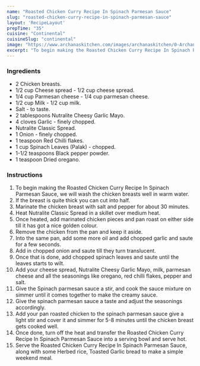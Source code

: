 ---
name: "Roasted Chicken Curry Recipe In Spinach Parmesan Sauce"
slug: "roasted-chicken-curry-recipe-in-spinach-parmesan-sauce"
layout: 'RecipeLayout'
prepTime: "35"
cuisine: "Continental"
cuisineSlug: "continental"
image: "https://www.archanaskitchen.com/images/archanaskitchen/0-Archanas-Kitchen-Recipes/2018/Article-2018/Pan_Roasted_Chicken_With_Sauteed_Spinach_served_with_Parmesan_Sauce-7_1600.jpg"
excerpt: "To begin making the Roasted Chicken Curry Recipe In Spinach Parmesan Sauce, we will wash the chicken breasts well in warm water"
---

### Ingredients

- 2 Chicken breasts.
- 1/2 cup Cheese spread - 1/2 cup cheese spread.
- 1/4 cup Parmesan cheese - 1/4 cup parmesan cheese.
- 1/2 cup Milk - 1/2 cup milk.
- Salt - to taste.
- 2 tablespoons Nutralite Cheesy Garlic Mayo.
- 4 cloves Garlic - finely chopped.
- Nutralite Classic Spread.
- 1 Onion - finely chopped.
- 1 teaspoon Red Chilli flakes.
- 1 cup Spinach Leaves (Palak) - chopped.
- 1-1/2 teaspoons Black pepper powder.
- 1 teaspoon Dried oregano.

### Instructions

1. To begin making the Roasted Chicken Curry Recipe In Spinach Parmesan Sauce, we will wash the chicken breasts well in warm water.
1. If the breast is quite thick you can cut into half.
1. Marinate the chicken breast with salt and pepper for about 30 minutes.
1. Heat Nutralite Classic Spread in a skillet over medium heat.
1. Once heated, add marinated chicken pieces and pan roast on either side till it has got a nice golden colour.
1. Remove the chicken from the pan and keep it aside.
1. Into the same pan, add some more oil and add chopped garlic and saute for a few seconds.
1. Add in chopped onion and saute till they turn translucent.
1. Once that is done, add chopped spinach leaves and saute until the leaves starts to wilt.
1. Add your cheese spread, Nutralite Cheesy Garlic Mayo, milk, parmesan cheese and all the seasonings like oregano, red chilli flakes, pepper and salt.
1. Give the Spinach parmesan sauce a stir, and cook the sauce mixture on simmer until it comes together to make the creamy sauce.
1. Give the spinach parmesan sauce a taste and adjust the seasonings accordingly.
1. Add your pan roasted chicken to the spinach parmesan sauce give a light stir and cover it and simmer for 5-8 minutes until the chicken breast gets cooked well.
1. Once done, turn off the heat and transfer the Roasted Chicken Curry Recipe In Spinach Parmesan Sauce into a serving bowl and serve hot.
1. Serve the Roasted Chicken Curry Recipe In Spinach Parmesan Sauce, along with some Herbed rice, Toasted Garlic bread to make a simple weekend meal.
